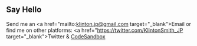## Say Hello

Send me an <a href="mailto:klinton.jp@gmail.com target="_blank">Email</a> or find me on other platforms: <a href="https://twitter.com/KlintonSmith_JP target="_blank">Twitter</a> & <a href="https://codesandbox.io/search?query=klinton24&page=1&configure%5BhitsPerPage%5D=12" target="_blank">CodeSandbox</a>